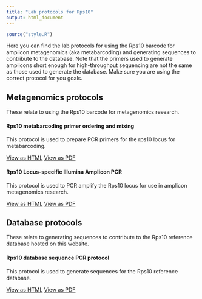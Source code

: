 ```yaml
---
title: "Lab protocols for Rps10"
output: html_document
---
```


```r
source("style.R")
```

Here you can find the lab protocols for using the Rps10 barcode for amplicon metagenomics (aka metabarcoding) and generating sequences to contribute to the database.
Note that the primers used to generate amplicons short enough for high-throughput sequencing are not the same as those used to generate the database.
Make sure you are using the correct protocol for you goals.

## Metagenomics protocols

These relate to using the Rps10 barcode for metagenomics research.

#### Rps10 metabarcoding primer ordering and mixing

This protocol is used to prepare PCR primers for the rps10 locus for metabarcoding.

<a href="protocols/metagenomics_primer_protocol.html" class="btn btn-success" role="button">View as HTML</a>
<a href="protocols/metagenomics_primer_protocol.pdf" class="btn btn-info" role="button">View as PDF</a>


#### Rps10 Locus-specific Illumina Amplicon PCR

This protocol is used to PCR amplify the Rps10 locus for use in amplicon metagenomics research.

<a href="protocols/metagenomics_pcr_protocol.html" class="btn btn-success" role="button">View as HTML</a>
<a href="protocols/metagenomics_pcr_protocol.pdf" class="btn btn-info" role="button">View as PDF</a>

## Database protocols

These relate to generating sequences to contribute to the Rps10 reference database hosted on this website.

#### Rps10 database sequence PCR protocol

This protocol is used to generate sequences for the Rps10 reference database.

<a href="protocols/database_pcr_protocol.html" class="btn btn-success" role="button">View as HTML</a>
<a href="protocols/database_pcr_protocol.pdf" class="btn btn-info" role="button">View as PDF</a>



